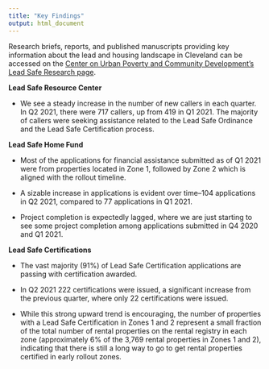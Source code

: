 ```yaml
---
title: "Key Findings"
output: html_document
---
```


Research briefs, reports, and published manuscripts providing key information about the lead and housing landscape in Cleveland can be accessed on the [Center on Urban Poverty and Community Development's Lead Safe Research page](https://case.edu/socialwork/povertycenter/our-work/lead-safe-research).


**Lead Safe Resource Center**

* We see a steady increase in the number of new callers in each quarter.  In Q2 2021, there were 717 callers, up from 419 in Q1 2021.  The majority of callers were seeking assistance related to the Lead Safe Ordinance and the Lead Safe Certification process.

**Lead Safe Home Fund**

* Most of the applications for financial assistance submitted as of Q1 2021 were from properties located in Zone 1, followed by Zone 2 which is aligned with the rollout timeline.

* A sizable increase in applications is evident over time--104 applications  in Q2 2021, compared to 77 applications in Q1 2021.

* Project completion is expectedly lagged, where we are just starting to see some project completion among applications submitted in Q4 2020 and Q1 2021.

**Lead Safe Certifications**

* The vast majority (91%) of Lead Safe Certification applications are passing with certification awarded.

* In Q2 2021 222 certifications were issued, a significant increase from the previous quarter, where only 22 certifications were issued.  

* While this strong upward trend is encouraging, the number of properties with a Lead Safe Certification in Zones 1 and 2 represent a small fraction of the total number of rental properties on the rental registry in each zone (approximately 6% of the 3,769 rental properties in Zones 1 and 2), indicating that there is still a long way to go to get rental properties certified in early rollout zones.

